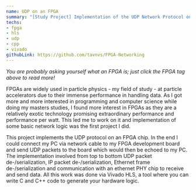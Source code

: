 ```yaml
---
name: UDP on an FPGA
summary: "[Study Project] Implementation of the UDP Network Protocol on an FPGA chip"
techs:
- fpga
- hls
- udp
- cpp
- vivado
githubLink: https://github.com/tavnvs/FPGA-Networking
---
```

*You are probably asking yourself what an FPGA is; just click the FPGA tag above to read more!*

FPGAs are widely used in particle physics - my field of study - at particle accelerators due to their immense performance in handling data. As I got more and more interested in programming and computer science while doing my masters studies, I found more interest in FPGAs as they are a relatively exotic technology promising extraordinary performance and performance per watt. This led me to work on it and implementation of some basic network logic was the first project I did.

This project implements the UDP protocol on an FPGA chip. In the end I could connect my PC via network cable to my FPGA development board and send UDP packets to the board which would then be echoed to my PC. The implementation involved from top to bottom UDP packet de-/serialization, IP packet de-/serialization, Ethernet frame de-/serialization and communication with an ethernet PHY chip to receive and send data. All this work was done via Vivado HLS, a tool where you can write C and C++ code to generate your hardware logic.
